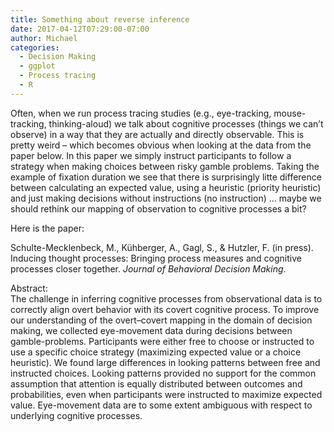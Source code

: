 ```yaml
---
title: Something about reverse inference
date: 2017-04-12T07:29:00-07:00
author: Michael
categories:
  - Decision Making
  - ggplot
  - Process tracing
  - R
---
```


Often, when we run process tracing studies (e.g., eye-tracking, mouse-tracking, thinking-aloud) we talk about cognitive processes (things we can&#8217;t observe) in a way that they are actually and directly observable. This is pretty weird &#8211; which becomes obvious when looking at the data from the paper below. In this paper we simply instruct participants to follow a strategy when making choices between risky gamble problems. Taking the example of fixation duration we see that there is surprisingly litte difference between calculating an expected value, using a heuristic (priority heuristic) and just making decisions without instructions (no instruction) &#8230; maybe we should rethink our mapping of observation to cognitive processes a bit?

Here is the paper:

Schulte-Mecklenbeck, M., Kühberger, A., Gagl, S., & Hutzler, F. (in press). Inducing thought processes: Bringing process measures and cognitive processes closer together. *Journal of Behavioral Decision Making*.

Abstract:<br /> The challenge in inferring cognitive processes from observational data is to correctly align overt behavior with its covert cognitive process. To improve our understanding of the overt–covert mapping in the domain of decision making, we collected eye-movement data during decisions between gamble-problems. Participants were either free to choose or instructed to use a specific choice strategy (maximizing expected value or a choice heuristic). We found large differences in looking patterns between free and instructed choices. Looking patterns provided no support for the common assumption that attention is equally distributed between outcomes and probabilities, even when participants were instructed to maximize expected value. Eye-movement data are to some extent ambiguous with respect to underlying cognitive processes.
